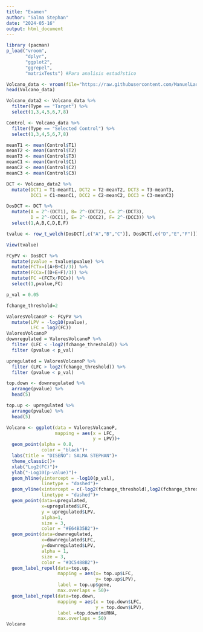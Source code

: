 ```yaml
---
title: "Examen"
author: "Salma Stephan"
date: "2024-05-16"
output: html_document
---
```


```r
library (pacman)
p_load("vroom",
       "dplyr",
       "ggplot2",
       "ggrepel",
       "matrixTests") #Para analisis estad?stico
```

```r
Volcano_data <- vroom(file="https://raw.githubusercontent.com/ManuelLaraMVZ/Transcript-mica/main/Datos%20completos%20miRNAs%20ejercicio.csv")
head(Volcano_data)

Volcano_data2 <- Volcano_data %>% 
  filter(Type == "Target") %>% 
  select(1,3,4,5,6,7,8)
```

```r
Control <- Volcano_data %>% 
  filter(Type == "Selected Control") %>% 
  select(1,3,4,5,6,7,8)
```

```r
meanT1 <- mean(Control$T1)
meanT2 <- mean(Control$T2)
meanT3 <- mean(Control$T3)
meanC1 <- mean(Control$C1)
meanC2 <- mean(Control$C2)
meanC3 <- mean(Control$C3)

DCT <- Volcano_data2 %>% 
  mutate(DCT1 = T1-meanT1, DCT2 = T2-meanT2, DCT3 = T3-meanT3,
         DCC1 = C1-meanC1, DCC2 = C2-meanC2, DCC3 = C3-meanC3)
```

```r
DosDCT <- DCT %>% 
  mutate(A = 2^-(DCT1), B= 2^-(DCT2), C= 2^-(DCT3), 
         D = 2^-(DCC1), E= 2^-(DCC2), F= 2^-(DCC3)) %>% 
  select(1,A,B,C,D,E,F)
```

```r
tvalue <- row_t_welch(DosDCT[,c("A","B","C")], DosDCT[,c("D","E","F")])

View(tvalue)

FCyPV <- DosDCT %>% 
  mutate(pvalue = tvalue$pvalue) %>% 
  mutate(FCTx=((A+B+C)/3)) %>% 
  mutate(FCCx=((D+E+F)/3)) %>% 
  mutate(FC =(FCTx/FCCx)) %>% 
  select(1,pvalue,FC)
```

```r
p_val = 0.05

fchange_threshold=2
```

```r
ValoresVolcanoP <- FCyPV %>% 
  mutate(LPV = -log10(pvalue),
         LFC = log2(FC)) 
ValoresVolcanoP
downregulated = ValoresVolcanoP %>% 
  filter (LFC < -log2(fchange_threshold)) %>% 
  filter (pvalue < p_val)
```

```r
upregulated = ValoresVolcanoP %>% 
  filter (LFC > log2(fchange_threshold)) %>% 
  filter (pvalue < p_val)
```

```r
top.down <- downregulated %>% 
  arrange(pvalue) %>% 
  head(5)
```

```r
top.up <- upregulated %>% 
  arrange(pvalue) %>% 
  head(5)
```

```r
Volcano <- ggplot(data = ValoresVolcanoP,
                  mapping = aes(x = LFC,
                                y = LPV))+
  geom_point(alpha = 0.8,
             color = "black")+
  labs(title = "DISEÑO“: SALMA STEPHAN")+
  theme_classic()+
  xlab("Log2(FC)")+
  ylab("-Log10(p-value)")+
  geom_hline(yintercept = -log10(p_val),
             linetype = "dashed")+
  geom_vline(xintercept = c(-log2(fchange_threshold),log2(fchange_threshold)),
             linetype = "dashed")+
  geom_point(data=upregulated,
             x=upregulated$LFC,
             y = upregulated$LPV,
             alpha=1,
             size = 3,
             color = "#E64B35B2")+
  geom_point(data=downregulated,
             x=downregulated$LFC,
             y=downregulated$LPV,
             alpha = 1,
             size = 3,
             color = "#3C5488B2")+
  geom_label_repel(data=top.up,
                   mapping = aes(x= top.up$LFC,
                                 y= top.up$LPV),
                   label = top.up$gene,
                   max.overlaps = 50)+
  geom_label_repel(data=top.down,
                   mapping = aes(x = top.down$LFC,
                                 y = top.down$LPV),
                   label =top.down$miRNA,
                   max.overlaps = 50)
Volcano
```

